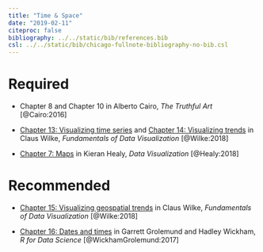 ```yaml
---
title: "Time & Space"
date: "2019-02-11"
citeproc: false
bibliography: ../../static/bib/references.bib
csl: ../../static/bib/chicago-fullnote-bibliography-no-bib.csl
---
```


# Required

- <i class="fas fa-book"></i> Chapter 8 and Chapter 10 in Alberto Cairo, *The Truthful Art* [@Cairo:2016]

- <i class="fas fa-book"></i> [Chapter 13: Visualizing time series](https://serialmentor.com/dataviz/time-series.html) and [Chapter 14: Visualizing trends](https://serialmentor.com/dataviz/visualizing-trends.html) in Claus Wilke, *Fundamentals of Data Visualization* [@Wilke:2018]

- <i class="fas fa-book"></i> [Chapter 7: Maps](http://socviz.co/maps.html) in Kieran Healy, *Data Visualization* [@Healy:2018]

# Recommended

- <i class="fas fa-book"></i> [Chapter 15: Visualizing geospatial trends](https://serialmentor.com/dataviz/geospatial-data.html) in Claus Wilke, *Fundamentals of Data Visualization* [@Wilke:2018]

- <i class="fas fa-book"></i> [Chapter 16: Dates and times](https://r4ds.had.co.nz/dates-and-times.html) in Garrett Grolemund and Hadley Wickham, *R for Data Science* [@WickhamGrolemund:2017]
